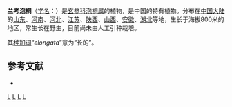 {{Speciesbox 
| genus = Paulownia
| species = elongata
| authority = [[胡秀英|S. Y. Hu]], 1959
| image = Paulownia elongata.jpg
}}

'''兰考泡桐'''（[[学名|学名]]：{{lang|la|''Paulownia elongata''}}）是[[玄参科|玄参科]][[泡桐属|泡桐属]]的植物，是中国的特有植物。分布在[[中国大陆|中国大陆]]的[[山东|山东]]、[[河南|河南]]、[[河北|河北]]、[[江苏|江苏]]、[[陕西|陕西]]、[[山西|山西]]、[[安徽|安徽]]、[[湖北|湖北]]等地，生长于海拔800米的地区，常生长在野生，目前尚未由人工引种栽培。

其[[种加词|种加词]]“''elongata''”意为“长的”。

== 参考文献 ==
<div class="references-small">
* {{cite web| url =http://www.bioinfo.cn/db05/KmzwSpecies.php?action=view&id=21208| title =兰考泡桐| work =《中国高等植物数据库全库》| publisher =中国科学院微生物研究所| author =昆明植物研究所| accessdate =2009-02-25| deadurl =yes| archiveurl =https://web.archive.org/web/20160305061130/http://www.bioinfo.cn/db05/KmzwSpecies.php?action=view&id=21208| archivedate =2016-03-05}}
</div>
{{Taxonbar|from=Q7155341}}

[[Category:泡桐属|L]]
[[Category:能源作物|L]]
[[Category:中國特有植物|L]]
[[Category:1959年描述的植物|L]]